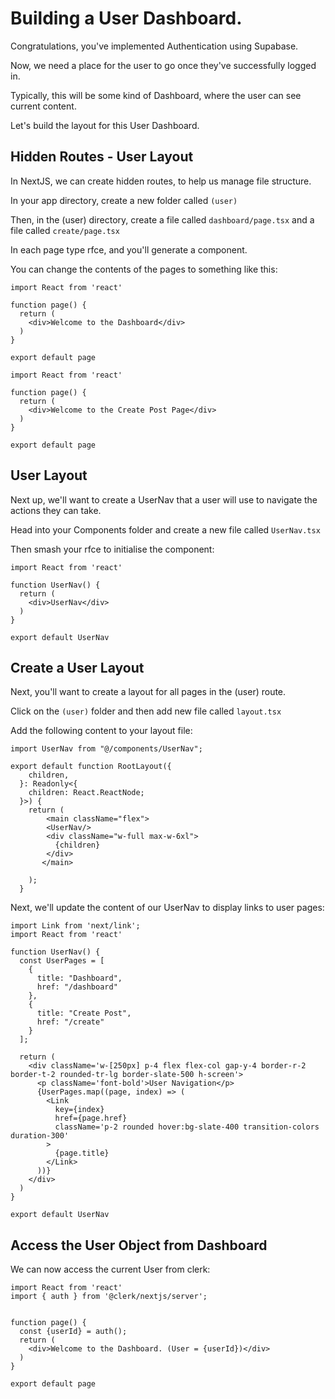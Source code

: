 # Building a User Dashboard.

Congratulations, you've implemented Authentication using Supabase.

Now, we need a place for the user to go once they've successfully logged in.

Typically, this will be some kind of Dashboard, where the user can see current content.

Let's build the layout for this User Dashboard.

## Hidden Routes - User Layout

In NextJS, we can create hidden routes, to help us manage file structure.

In your app directory, create a new folder called `(user)`

Then, in the (user) directory, create a file called `dashboard/page.tsx` and a file called `create/page.tsx`

In each page type rfce, and you'll generate a component.

You can change the contents of the pages to something like this:

```tsx filename="(user)/dashboard/page.tsx" copy
import React from 'react'

function page() {
  return (
    <div>Welcome to the Dashboard</div>
  )
}

export default page
```

```tsx filename="(user)/create/page.tsx" copy
import React from 'react'

function page() {
  return (
    <div>Welcome to the Create Post Page</div>
  )
}

export default page
```

## User Layout

Next up, we'll want to create a UserNav that a user will use to navigate the actions they can take.

Head into your Components folder and create a new file called `UserNav.tsx`

Then smash your rfce to initialise the component:

```tsx filename="components/UserNav.tsx" copy
import React from 'react'

function UserNav() {
  return (
    <div>UserNav</div>
  )
}

export default UserNav
```

## Create a User Layout

Next, you'll want to create a layout for all pages in the (user) route.

Click on the `(user)` folder and then add new file called  `layout.tsx`

Add the following content to your layout file:

```tsx filename="(user)/layout.tsx" copy
import UserNav from "@/components/UserNav";

export default function RootLayout({
    children,
  }: Readonly<{
    children: React.ReactNode;
  }>) {
    return (
        <main className="flex">
        <UserNav/>
        <div className="w-full max-w-6xl">
          {children}
        </div>
       </main>
    
    );
  }
```

Next, we'll update the content of our UserNav to display links to user pages:

```tsx filename="components/UserNav.tsx" copy
import Link from 'next/link';
import React from 'react'

function UserNav() {
  const UserPages = [
    {
      title: "Dashboard",
      href: "/dashboard"
    },
    {
      title: "Create Post",
      href: "/create"
    }
  ];

  return (
    <div className='w-[250px] p-4 flex flex-col gap-y-4 border-r-2 border-t-2 rounded-tr-lg border-slate-500 h-screen'>
      <p className='font-bold'>User Navigation</p>
      {UserPages.map((page, index) => (
        <Link
          key={index}
          href={page.href}
          className='p-2 rounded hover:bg-slate-400 transition-colors duration-300'
        >
          {page.title}
        </Link>
      ))}
    </div>
  )
}

export default UserNav

```

## Access the User Object from Dashboard

We can now access the current User from clerk:

```tsx filename="(user)/dashboard/page.tsx" {2, 8} copy
import React from 'react'
import { auth } from '@clerk/nextjs/server';


function page() {
  const {userId} = auth();
  return (
    <div>Welcome to the Dashboard. (User = {userId})</div>
  )
}

export default page
```
